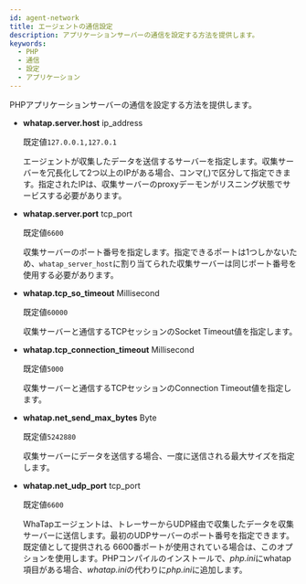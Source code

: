```yaml
---
id: agent-network
title: エージェントの通信設定
description: アプリケーションサーバーの通信を設定する方法を提供します。
keywords:
  - PHP
  - 通信
  - 設定
  - アプリケーション
---
```


PHPアプリケーションサーバーの通信を設定する方法を提供します。

- **whatap.server.host** <span class='type'>ip\_address</span>

  既定値`127.0.0.1,127.0.1`

  エージェントが収集したデータを送信するサーバーを指定します。収集サーバーを冗長化して2つ以上のIPがある場合、コンマ(,)で区分して指定できます。指定されたIPは、収集サーバーのproxyデーモンがリスニング状態でサービスする必要があります。

- **whatap.server.port** <span class='type'>tcp\_port</span>

  既定値`6600`

  収集サーバーのポート番号を指定します。指定できるポートは1つしかないため、`whatap_server_host`に割り当てられた収集サーバーは同じポート番号を使用する必要があります。

- **whatap.tcp_so_timeout** <span class='type'>Millisecond</span>

  既定値`60000`

  収集サーバーと通信するTCPセッションのSocket Timeout値を指定します。

- **whatap.tcp_connection_timeout** <span class='type'>Millisecond</span>

  既定値`5000`

  収集サーバーと通信するTCPセッションのConnection Timeout値を指定します。

- **whatap.net_send_max_bytes** <span class='type'>Byte</span>

  既定値`5242880`

  収集サーバーにデータを送信する場合、一度に送信される最大サイズを指定します。

- **whatap.net_udp_port** <span class='type'>tcp\_port</span>

  既定値`6600`

  WhaTapエージェントは、トレーサーからUDP経由で収集したデータを収集サーバーに送信します。最初のUDPサーバーのポート番号を指定できます。既定値として提供される 6600番ポートが使用されている場合は、このオプションを使用します。PHPコンパイルのインストールで、*php.ini*にwhatap項目がある場合、*whatap.ini*の代わりに*php.ini*に追加します。


<Phprestartapply />
